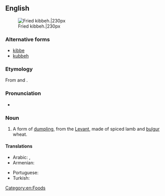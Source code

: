 ==English==
{{wikipedia}}
[[File:Quibe frito.JPG|thumb|Fried kibbeh.|230px]]

===Alternative forms===
* [[kibbe]]
* [[kubbeh]]

===Etymology===
From {{etyl|ar|en}} {{m|ar|كِبَّة||ball}} and {{m|ar|كُبَّة||(same)}}.

===Pronunciation===
* {{IPA|/ˈkibə/|lang=en}}

===Noun===
{{en-noun}}

# A form of [[dumpling]], from the [[Levant]], made of spiced lamb and [[bulgur]] wheat.

====Translations====
{{trans-top|form of dumpling}}
* Arabic: {{t|ar|كِبَّة}}, {{t|ar|كُبَّة}}
* Armenian: {{t|hy|իշլի քյուֆթա}}
{{trans-mid}}
* Portuguese: {{t+|pt|quibe|m}}
* Turkish: {{t+|tr|içli köfte}}
{{trans-bottom}}

[[Category:en:Foods]]